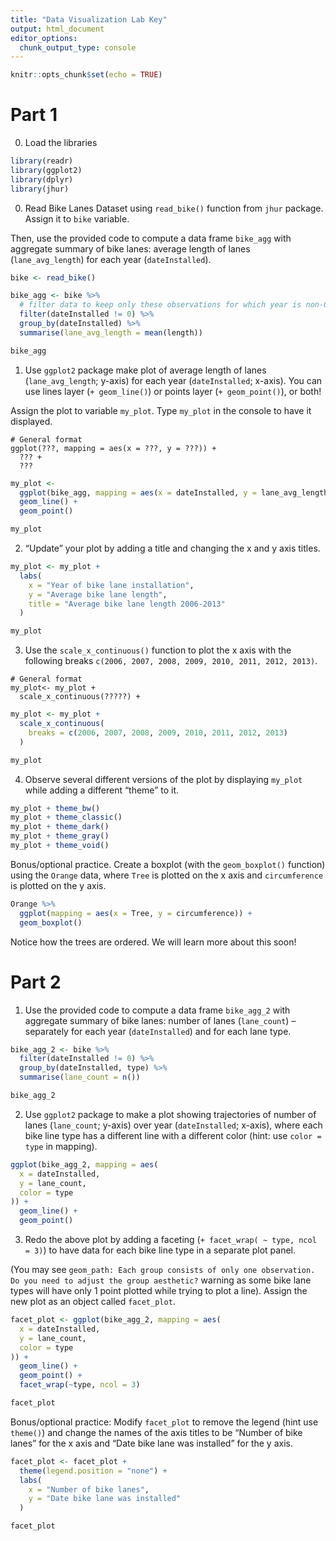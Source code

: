 ```yaml
---
title: "Data Visualization Lab Key"
output: html_document
editor_options: 
  chunk_output_type: console
---
```


```r
knitr::opts_chunk$set(echo = TRUE)
```

# Part 1

0. Load the libraries

```r
library(readr)
library(ggplot2)
library(dplyr)
library(jhur)
```

0. Read Bike Lanes Dataset using `read_bike()` function from `jhur` package. Assign it to `bike` variable. 

Then, use the provided code to compute a data frame `bike_agg` with aggregate summary of bike lanes: average length of lanes (`lane_avg_length`) for each year (`dateInstalled`). 

```r
bike <- read_bike()

bike_agg <- bike %>%
  # filter data to keep only these observations for which year is non-0
  filter(dateInstalled != 0) %>%
  group_by(dateInstalled) %>%
  summarise(lane_avg_length = mean(length))

bike_agg
```

1. Use `ggplot2` package make plot of average length of lanes (`lane_avg_length`; y-axis) for each year (`dateInstalled`; x-axis). You can use lines layer (`+ geom_line()`) or points layer (`+ geom_point()`), or both!

Assign the plot to variable `my_plot`. Type `my_plot` in the console to have it displayed.

```
# General format
ggplot(???, mapping = aes(x = ???, y = ???)) +
  ??? +
  ???
```

```r

my_plot <-
  ggplot(bike_agg, mapping = aes(x = dateInstalled, y = lane_avg_length)) +
  geom_line() +
  geom_point()

my_plot
```

2. "Update" your plot by adding a title and changing the x and y axis titles. 

```r
my_plot <- my_plot +
  labs(
    x = "Year of bike lane installation",
    y = "Average bike lane length",
    title = "Average bike lane length 2006-2013"
  )

my_plot
```

3. Use the `scale_x_continuous()` function to plot the x axis with the following breaks `c(2006, 2007, 2008, 2009, 2010, 2011, 2012, 2013)`. 

```
# General format
my_plot<- my_plot +
  scale_x_continuous(?????) +
```

```r
my_plot <- my_plot +
  scale_x_continuous(
    breaks = c(2006, 2007, 2008, 2009, 2010, 2011, 2012, 2013)
  )

my_plot
```


4. Observe several different versions of the plot by displaying `my_plot` while adding a different "theme" to it. 

```r
my_plot + theme_bw()
my_plot + theme_classic()
my_plot + theme_dark()
my_plot + theme_gray()
my_plot + theme_void()
```

Bonus/optional practice. Create a boxplot (with the `geom_boxplot()` function) using the `Orange` data, where `Tree` is plotted on the x axis and `circumference` is plotted on the y axis. 

```r
Orange %>%
  ggplot(mapping = aes(x = Tree, y = circumference)) +
  geom_boxplot()
```

Notice how the trees are ordered. We will learn more about this soon!

# Part 2

1. Use the provided code to compute a data frame `bike_agg_2` with aggregate summary of bike lanes: number of lanes (`lane_count`) -- separately for each year (`dateInstalled`) and for each lane type. 

```r
bike_agg_2 <- bike %>%
  filter(dateInstalled != 0) %>%
  group_by(dateInstalled, type) %>%
  summarise(lane_count = n())

bike_agg_2
```


2.  Use `ggplot2` package to make a plot showing trajectories of number of lanes (`lane_count`; y-axis) over year (`dateInstalled`; x-axis), where each bike line type has a different line with a different color (hint: use `color = type` in mapping). 

```r
ggplot(bike_agg_2, mapping = aes(
  x = dateInstalled,
  y = lane_count,
  color = type
)) +
  geom_line() +
  geom_point()
```

3. Redo the above plot by adding a faceting  (`+ facet_wrap( ~ type, ncol = 3)`) to have data for each bike line type in a separate plot panel. 

(You may see `geom_path: Each group consists of only one observation. Do you need to adjust the group aesthetic?` warning as some bike lane types will have only 1 point plotted while trying to plot a line).
Assign the new plot as an object called `facet_plot`.

```r

facet_plot <- ggplot(bike_agg_2, mapping = aes(
  x = dateInstalled,
  y = lane_count,
  color = type
)) +
  geom_line() +
  geom_point() +
  facet_wrap(~type, ncol = 3)

facet_plot
```

Bonus/optional practice: Modify `facet_plot` to remove the legend (hint use `theme()`) and change the names of the axis titles to be "Number of bike lanes" for the x axis and "Date bike lane was installed" for the y axis. 

```r
facet_plot <- facet_plot +
  theme(legend.position = "none") +
  labs(
    x = "Number of bike lanes",
    y = "Date bike lane was installed"
  )

facet_plot
```

